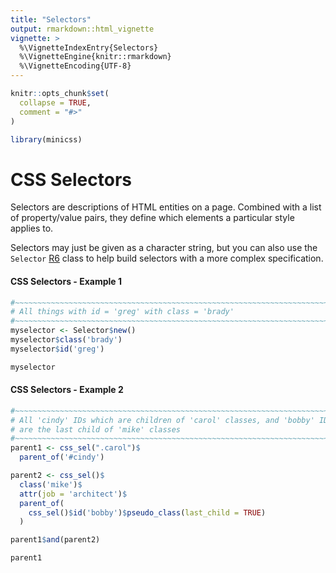 ```yaml
---
title: "Selectors"
output: rmarkdown::html_vignette
vignette: >
  %\VignetteIndexEntry{Selectors}
  %\VignetteEngine{knitr::rmarkdown}
  %\VignetteEncoding{UTF-8}
---
```


```r
knitr::opts_chunk$set(
  collapse = TRUE,
  comment = "#>"
)
```

```r
library(minicss)
```



# CSS Selectors

Selectors are descriptions of HTML entities on a page.  Combined with a list of property/value pairs, they define which elements a particular style applies to.

Selectors may just be given as a character string, but you can also use the `Selector`
[R6](https://cran.r-project.org/package=R6) class to help build selectors with a
more complex specification.


#### CSS Selectors - Example 1

```r
#~~~~~~~~~~~~~~~~~~~~~~~~~~~~~~~~~~~~~~~~~~~~~~~~~~~~~~~~~~~~~~~~~~~~~~~~~~~~~
# All things with id = 'greg' with class = 'brady'
#~~~~~~~~~~~~~~~~~~~~~~~~~~~~~~~~~~~~~~~~~~~~~~~~~~~~~~~~~~~~~~~~~~~~~~~~~~~~~
myselector <- Selector$new()
myselector$class('brady')
myselector$id('greg')

myselector
```


#### CSS Selectors - Example 2

```r
#~~~~~~~~~~~~~~~~~~~~~~~~~~~~~~~~~~~~~~~~~~~~~~~~~~~~~~~~~~~~~~~~~~~~~~~~~~~~~
# All 'cindy' IDs which are children of 'carol' classes, and 'bobby' IDs which
# are the last child of 'mike' classes
#~~~~~~~~~~~~~~~~~~~~~~~~~~~~~~~~~~~~~~~~~~~~~~~~~~~~~~~~~~~~~~~~~~~~~~~~~~~~~
parent1 <- css_sel(".carol")$
  parent_of('#cindy')

parent2 <- css_sel()$
  class('mike')$
  attr(job = 'architect')$
  parent_of(
    css_sel()$id('bobby')$pseudo_class(last_child = TRUE)
  )

parent1$and(parent2)

parent1
```